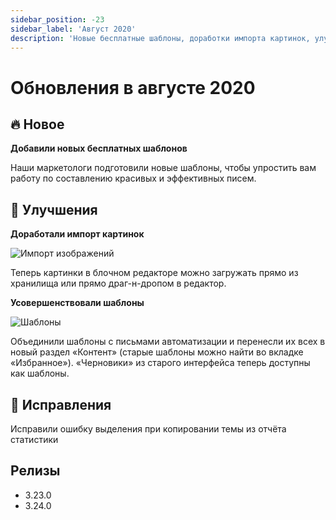 ```yaml
---
sidebar_position: -23
sidebar_label: 'Август 2020'
description: 'Новые бесплатные шаблоны, доработки импорта картинок, улучшенне шаблонов, некоторые исправления'
---
```



# Обновления в августе 2020

## 🔥 Новое

**Добавили новых бесплатных шаблонов**

Наши маркетологи подготовили новые шаблоны, чтобы упростить вам работу по составлению красивых и эффективных писем.

## 🚀 Улучшения

**Доработали импорт картинок**

<p align="left">
  <img src={importImages} alt="Импорт изображений" />
</p>

Теперь картинки в блочном редакторе можно загружать прямо из хранилища или прямо драг-н-дропом в редактор.

**Усовершенствовали шаблоны**

<p align="left">
  <img src={improveTemplates} alt="Шаблоны" />
</p>

Объединили шаблоны с письмами автоматизации и перенесли их всех в новый раздел «Контент» (старые шаблоны можно найти во вкладке «Избранное»). «Черновики» из старого интерфейса теперь доступны как шаблоны.

## 🐛 Исправления

Исправили ошибку выделения при копировании темы из отчёта статистики

## Релизы

- 3.23.0
- 3.24.0
